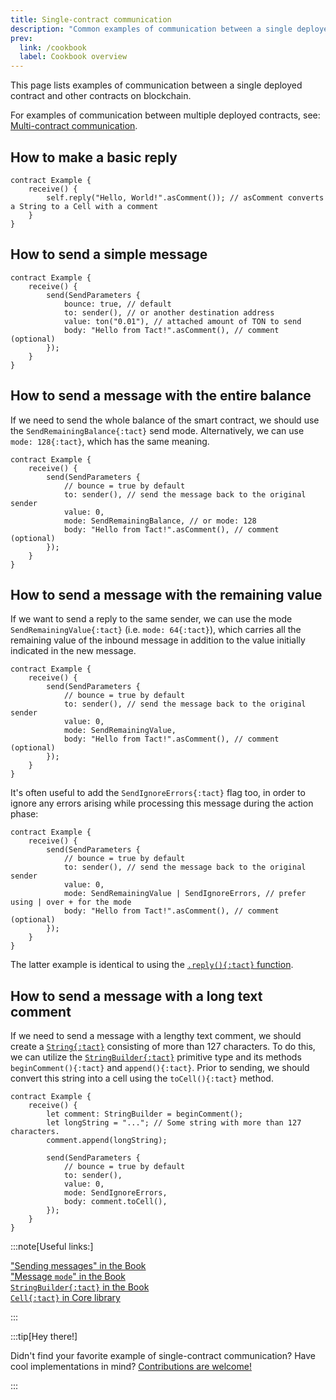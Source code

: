 ```yaml
---
title: Single-contract communication
description: "Common examples of communication between a single deployed contract and other contracts on blockchain"
prev:
  link: /cookbook
  label: Cookbook overview
---
```


This page lists examples of communication between a single deployed contract and other contracts on blockchain.

For examples of communication between multiple deployed contracts, see: [Multi-contract communication](/cookbook/multi-communication).

## How to make a basic reply

```tact
contract Example {
    receive() {
        self.reply("Hello, World!".asComment()); // asComment converts a String to a Cell with a comment
    }
}
```

## How to send a simple message

```tact
contract Example {
    receive() {
        send(SendParameters {
            bounce: true, // default
            to: sender(), // or another destination address
            value: ton("0.01"), // attached amount of TON to send
            body: "Hello from Tact!".asComment(), // comment (optional)
        });
    }
}
```

## How to send a message with the entire balance

If we need to send the whole balance of the smart contract, we should use the `SendRemainingBalance{:tact}` send mode. Alternatively, we can use `mode: 128{:tact}`, which has the same meaning.

```tact
contract Example {
    receive() {
        send(SendParameters {
            // bounce = true by default
            to: sender(), // send the message back to the original sender
            value: 0,
            mode: SendRemainingBalance, // or mode: 128
            body: "Hello from Tact!".asComment(), // comment (optional)
        });
    }
}
```

## How to send a message with the remaining value

If we want to send a reply to the same sender, we can use the mode `SendRemainingValue{:tact}` (i.e. `mode: 64{:tact}`), which carries all the remaining value of the inbound message in addition to the value initially indicated in the new message.

```tact
contract Example {
    receive() {
        send(SendParameters {
            // bounce = true by default
            to: sender(), // send the message back to the original sender
            value: 0,
            mode: SendRemainingValue,
            body: "Hello from Tact!".asComment(), // comment (optional)
        });
    }
}
```

It's often useful to add the `SendIgnoreErrors{:tact}` flag too, in order to ignore any errors arising while processing this message during the action phase:

```tact
contract Example {
    receive() {
        send(SendParameters {
            // bounce = true by default
            to: sender(), // send the message back to the original sender
            value: 0,
            mode: SendRemainingValue | SendIgnoreErrors, // prefer using | over + for the mode
            body: "Hello from Tact!".asComment(), // comment (optional)
        });
    }
}
```

The latter example is identical to using the [`.reply(){:tact}` function](#how-to-make-a-basic-reply).

## How to send a message with a long text comment

If we need to send a message with a lengthy text comment, we should create a [`String{:tact}`](/book/types#primitive-types) consisting of more than 127 characters. To do this, we can utilize the [`StringBuilder{:tact}`](/book/types#primitive-types) primitive type and its methods `beginComment(){:tact}` and `append(){:tact}`. Prior to sending, we should convert this string into a cell using the `toCell(){:tact}` method.

```tact
contract Example {
    receive() {
        let comment: StringBuilder = beginComment();
        let longString = "..."; // Some string with more than 127 characters.
        comment.append(longString);

        send(SendParameters {
            // bounce = true by default
            to: sender(),
            value: 0,
            mode: SendIgnoreErrors,
            body: comment.toCell(),
        });
    }
}
```

:::note[Useful links:]

  ["Sending messages" in the Book](/book/send#send-message)\
  ["Message `mode`" in the Book](/book/message-mode)\
  [`StringBuilder{:tact}` in the Book](/book/types#primitive-types)\
  [`Cell{:tact}` in Core library](/ref/core-cells)

:::

:::tip[Hey there!]

  Didn't find your favorite example of single-contract communication? Have cool implementations in mind? [Contributions are welcome!](https://github.com/tact-lang/tact/issues)

:::
